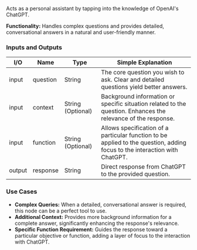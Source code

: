 Acts as a personal assistant by tapping into the knowledge of OpenAI's ChatGPT.

**Functionality:** Handles complex questions and provides detailed, conversational answers in a natural and user-friendly manner.

### Inputs and Outputs

| I/O    | Name     | Type              | Simple Explanation                                                                                                         |
| ------ | -------- | ----------------- | -------------------------------------------------------------------------------------------------------------------------- |
| input  | question | String            | The core question you wish to ask. Clear and detailed questions yield better answers.                                      |
| input  | context  | String (Optional) | Background information or specific situation related to the question. Enhances the relevance of the response.              |
| input  | function | String (Optional) | Allows specification of a particular function to be applied to the question, adding focus to the interaction with ChatGPT. |
| output | response | String            | Direct response from ChatGPT to the provided question.                                                                     |

### Use Cases

- **Complex Queries:** When a detailed, conversational answer is required, this node can be a perfect tool to use.
- **Additional Context:** Provides more background information for a complete answer, significantly enhancing the response's relevance.
- **Specific Function Requirement:** Guides the response toward a particular objective or function, adding a layer of focus to the interaction with ChatGPT.
